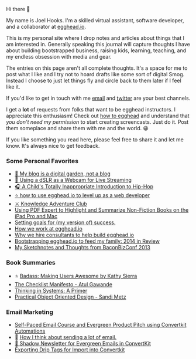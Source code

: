 Hi there 👋

My name is Joel Hooks. I'm a skilled virtual assistant, software developer, and a collaborator at [egghead.io](https://egghead.io/s/dtccr).

This is my personal site where I drop notes and articles about things that I am interested in. Generally speaking this journal will capture thoughts I have about building bootstrapped business, raising kids, learning, teaching, and my endless obsession with media and gear.

The entries on this page aren't all complete thoughts. It's a space for me to post what I like and I try not to hoard drafts like some sort of digital Smog. Instead I choose to just let things fly and circle back to them later if I feel like it.

If you'd like to get in touch with me [email](mailto:joelhooks@gmail.com) and [twitter](https://twitter.com/jhooks) are your best channels.

I get a **lot** of requests from folks that want to be egghead instructors. I appreciate this enthusiasm! Check out [how to egghead](https://howtoegghead.com) and understand that _you don't need my permission_ to start creating screencasts. Just do it. Post them someplace and share them with me and the world. 😀

If you like something you read here, please feel free to share it and let me know. It's always nice to get feedback.

### Some Personal Favorites

* [🌱 My blog is a digital garden, not a blog](/digital-garden)
* [📸 Using a dSLR as a Webcam for Live Streaming](/dSLR-webcam-for-live-streaming)
* [🎧 A Child's Totally Inappropriate Introduction to Hip-Hop](/hip-hop)
* [⭐️ how to use egghead.io to level up as a web developer](/using-egghead)
* [⚔️ Knowledge Adventure Club](/knowledge-adventure-club)
* [Using PDF Expert to Highlight and Summarize Non-Fiction Books on the iPad Pro and Mac](/pdf-expert)
* [Setting goals for (my version of) success.](/blog/2016/04/08/setting-goals-for-my-version-of-success)
* [How we work at egghead.io](/blog/2018/02/12/how-we-work-at-egghead-dot-io)
* [Why we hire consultants to help build egghead.io](/blog/2017/10/26/why-we-hire-consultants-to-help-build-egghead-dot-io)
* [Bootstrapping egghead.io to feed my family: 2014 in Review](/blog/2014/12/24/bootstrapping-egghead-dot-io-to-feed-my-family-2014-in-review)
* [My Sketchnotes and Thoughts from BaconBizConf 2013](/blog/2013/06/06/my-sketchnotes-and-thoughts-from-baconbizconf-2013)

### Book Summaries

* ⭐️ [Badass: Making Users Awesome by Kathy Sierra](/badass-making-users-awesome-by-kathy-sierra)
* [The Checklist Manifesto - Atul Gawande](/the-checklist-manifesto)
* [Thinking in Systems: A Primer](/review-of-thinking-in-systems-a-primer)
* [Practical Object Oriented Design - Sandi Metz](/blog/2012/08/28/practical-object-oriented-design-in-ruby-is-a-really-good-book)

### Email Marketing
* [Self-Paced Email Course and Evergreen Product Pitch using Convertkit Automations](/self-paced-email-course-convertkit)
* 🧠 [How I think about sending a lot of email.](/how-i-think-about-sending-a-lot-of-email)
* [🌲 Shadow Newsletter for Evergreen Emails in ConvertKit](/shadow-newsletter-for-evergreen-emails-in-convertkit)
* [Exporting Drip Tags for Import into Convertkit](/export-drip-tags-for-convertkit)
